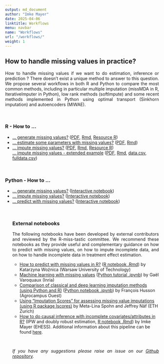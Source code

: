 ```yaml
---
output: md_document
author: "Imke Mayer"
date: 2025-04-06
linktitle: Workflows
menu: navbar
name: "Workflows"
url: "/workflows/"
weight: 1
---
```


<h2>How to handle missing values in practice? </h2>

<p align="justify">How to handle missing values if we want to do estimation, inference or prediction ?</i> There doesn't exist a unique method to answer to this question. We propose several workflows in both R and Python to compare the most common methods, including in particular multiple imputation (missMDA in R, IterativeImputer in Python), low rank methods (softImpute) and some recent methods implemented in Python using optimal transport (Sinkhorn imputation) and autoencoders (MIWAE). </p>



<br>
<h3>R - How to ...</h3>
<ul class="list-group" id="workflows-list">
<li class="list-group-item"> <a href="/how-to/generate/missSimul.html" target="_blank">... generate missing values?</a> (<a href="/how-to/generate/missSimul.pdf" target="_blank">PDF</a>, <a href="/how-to/generate/missSimul.Rmd" target="_blank">Rmd</a>, <a href="/how-to/generate/amputation.R" target="_blank">Resource R</a>)</li>
<li class="list-group-item"> <a href="/how-to/estimate/missEstim.html" target="_blank">... estimate some parameters with missing values?</a> (<a href="/how-to/estimate/missEstim.pdf" target="_blank">PDF</a>, <a href="/how-to/estimate/missEstim.Rmd" target="_blank">Rmd</a>)</li>
<li class="list-group-item"> <a href="/how-to/impute/missImp.html" target="_blank">... impute missing values?</a> (<a href="/how-to/impute/missImp.pdf" target="_blank">PDF</a>, <a href="/how-to/impute/missImp.Rmd" target="_blank">Rmd</a>, <a href="/how-to/impute/CrossValidation_softImpute.R" target="_blank">Resource R</a>) <br>
<a href="/how-to/impute/examples.html" target="_blank">... impute missing values - extended example</a> (<a href="/how-to/impute/examples.pdf" target="_blank">PDF</a>, <a href="/how-to/impute/examples.Rmd" target="_blank">Rmd</a>, <a href="/how-to/impute/data.csv" target="_blank">data.csv</a>, <a href="/how-to/impute/fulldata.csv" target="_blank">fulldata.csv</a>)</li>
</ul>

<br>

<h3>Python - How to ...  </h3>
<ul class="list-group" id="workflows-list_py">
<li class="list-group-item"> <a href="/how-to/python/generate_html/How%20to%20generate%20missing%20values.html" target="_blank">... generate missing values?</a> (<a href="https://mybinder.org/v2/gh/R-miss-tastic/website/807208effeaa1f713b444d4bef62ccd2bd1ab8d6?filepath=static%2Fhow-to%2Fpython%2FHow%20to%20generate%20missing%20values.ipynb" target="_blank">Interactive notebook</a>)</li>
<li class="list-group-item"> <a href="/how-to/python/Howtoimpute.html" target="_blank">... impute missing values?</a> (<a href="https://mybinder.org/v2/gh/R-miss-tastic/website/62e85606538ce6e7abe7b2ee2d4fe31bf59fcd4b?filepath=static%2Fhow-to%2Fpython%2FHowtoimpute.ipynb" target="_blank">Interactive notebook</a>)</li>
<li class="list-group-item"> <a href="/how-to/python/predict_html/How%20to%20predict.html" target="_blank">... predict with missing values?</a> (<a href="https://notebooks.gesis.org/binder/v2/gh/R-miss-tastic/website/68603d054e4f5d316aefdcfc9165f524e07cf46f?filepath=static%2Fhow-to%2Fpython%2FHow%20to%20predict.ipynb" target="_blank">Interactive notebook</a>)</li>


</br>

<h3>External notebooks</h3>

<p align="justify">The following notebooks have been developed by external contributors and reviewed by the R-miss-tastic committee. We recommend these notebooks as they provide useful and complementary guidance on how to predict with missing values, on how to impute incomplete data, and on how to handle incomplete data in treatment effect estimation.
</p>

<ul class="list-group" id="external-workflows-list">
<li class="list-group-item"> <a href="/how-to/external/How_to_predict_in_R.html" target="_blank">How to predict with missing values in R?</a> (<a href="/how-to/external/How_to_predict_in_R.Rmd" target="_blank">R notebook .Rmd</a>) by Katarzyna Woźnica (Warsaw University of Technology)</li>
<li class="list-group-item"> <a href="http://dirtydata.science/python/gen_notes/01_missing_values.html#sphx-glr-gen-notes-01-missing-values-py" target="_blank">Machine learning with missing values</a> (<a href="http://dirtydata.science/python/_downloads/0d97fc1b1a0b526237202e770844f21d/01_missing_values.ipynb">Python tutorial .ipynb</a>) by Gaël Varoquaux (Inria)</li>
<li class="list-group-item"> <a href="/how-to/external/Comparison_imputation_deep_classical.html" target="_blank">Comparison of classical and deep learning imputation methods (using Python and R)</a> (<a href="/how-to/external/Comparison_imputation_deep_classical.ipynb" target="_blank">Python notebook .ipynb</a>) by François Husson (Agrocampus Ouest)</li>
<li class="list-group-item"> <a href="/how-to/external/Notebook_Package_Iscores.html" target="_blank">Using "Imputation Scores" for assessing missing value imputations (using R package Iscores)</a> by Meta-Lina Spohn and Jeffrey Näf (ETH Zurich)</li>
<li class="list-group-item"> <a href="/how-to/external/pipeline_causal_inference_with_missing_attributes.html" target="_blank">How to do causal inference with incomplete covariates/attributes in R?</a> (IPW and doubly robust estimation, <a href="https://github.com/imkemayer/causal-inference-missing/blob/master/pipeline_causal_inference_with_missing_attributes.Rmd" target="_blank">R notebook .Rmd</a>) by Imke Mayer (EHESS). Additional information about this pipeline can be found <a href="https://github.com/imkemayer/causal-inference-missing" target="_blank">here</a>.</li>
</ul>


<br>

<p align="justify"><i>If you have any suggestions please raise an issue on our <a href="https://github.com/R-miss-tastic/website" target="_blank">Github repository</a>.</i></p>



<style type="text/css">
.collapse-row.collapsed + tr {
     display: none;
}


tr.border_bottom {
  border-bottom:2pt solid black;
}


table {
  font-size: small;
}
</style>
